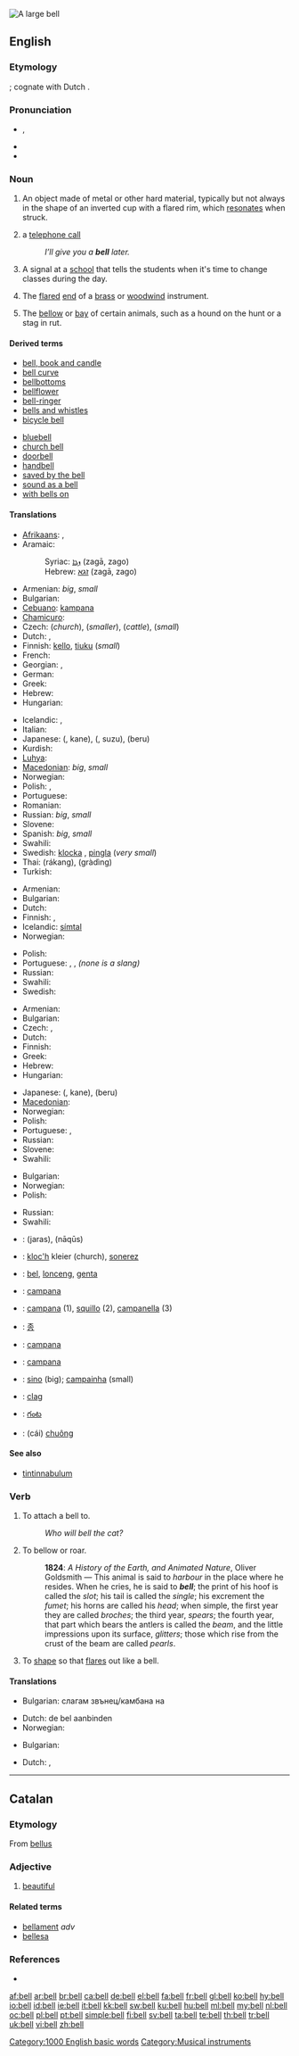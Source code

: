 [[Image:Dzwon z Jasnej Góry.jpg|thumb|A large '''bell''']]
{{also|Bell}}
==English==

{{wikipedia}}

===Etymology===
{{etyl|ang}} {{term|belle}}; cognate with Dutch {{term|bel}}.

===Pronunciation===
* {{IPA|/bɛl/}}, {{SAMPA|/bEl/}}
* {{audio|en-us-bell.ogg|Audio (US)}}
* {{rhymes|ɛl}}

===Noun===
{{en-noun}}

# An object made of metal or other hard material, typically but not always in the shape of an inverted cup with a flared rim, which [[resonate]]s when struck.
# {{context|mostly|British|informal}} a [[telephone call]]
#: ''I’ll give you a '''bell''' later.''
# A signal at a [[school]] that tells the students when it's time to change classes during the day.
# {{music}} The [[flared]] [[end]] of a [[brass]] or [[woodwind]] instrument.
# The [[bellow]] or [[bay]] of certain animals, such as a hound on the hunt or a stag in rut.

====Derived terms====
{{rel-top|Terms derived from the noun “bell”}}
* [[bell, book and candle]]
* [[bell curve]]
* [[bellbottoms]]
* [[bellflower]]
* [[bell-ringer]]
* [[bells and whistles‎]]
* [[bicycle bell]]
{{rel-mid}}
* [[bluebell]]
* [[church bell]]
* [[doorbell]]
* [[handbell]]
* [[saved by the bell]]
* [[sound as a bell]]
* [[with bells on]]
{{rel-bottom}}

====Translations====
{{trans-top|metallic resonating object}}
* [[Afrikaans]]: {{t+|af|bel|xs=Afrikaans}},  {{t-|af|klok|xs=Afrikaans}}
* Aramaic:
*: Syriac: [[ܙܓܐ]] (zagā, zago) {{m}}
*: Hebrew: [[זגא]] (zagā, zago) {{m}}
* Armenian: {{t+|hy|զանգ|tr=zang|sc=Armn|xs=Armenian}} ''big'', {{t-|hy|զանգակ|tr=zangak|sc=Armn|xs=Armenian}} ''small''
* Bulgarian: {{t|bg|камбана|f|sc=Cyrl}}
* [[Cebuano]]: [[kampana]]
* [[Chamicuro]]: {{tø|ccc|kasesepi}}
* Czech: {{t-|cs|zvon|m}} (''church''), {{t-|cs|zvonek|m}} (''smaller''), {{t-|cs|zvonec|m}} (''cattle''), {{t|cs|zvoneček|m}} (''small'')
* Dutch: {{t+|nl|bel|m}}, {{t+|nl|klok|f}}
* Finnish: [[kello]], [[tiuku]] (''small'')
* French: {{t+|fr|cloche|f}}
* Georgian: {{t-|ka|ზარი|tr=zari|xs=Georgian}}, {{t|ka|ზანზალაკი|tr=zanzalaki|xs=Georgian}}
* German: {{t+|de|Glocke|f}}
* Greek: {{t|el|καμπάνα|f|tr=kampána|sc=Grek}}
* Hebrew: {{t+|he|פעמון|m|tr=paamon|sc=Hebr}}
* Hungarian: {{t+|hu|harang}}
{{trans-mid}}
* Icelandic: {{t+|is|bjalla|f}}, {{t+|is|klukka|f}}
* Italian: {{t+|it|campana|f}}
* Japanese: {{Jpan|[[鐘]]}} ({{Jpan|[[かね]]}}, kane), {{Jpan|[[鈴]]}} ({{Jpan|[[すず]]}}, suzu), {{Jpan|[[ベル]]}} (beru)
* Kurdish: {{t|ku|زه‌نگ|tr=zeng|sc=ku-Arab}}
* [[Luhya]]: {{tø|luy|ekengele}}
* [[Macedonian]]: {{t|mk|ѕвоно|n|tr=dzvóno|sc=Cyrl|xs=Macedonian}} ''big'',  {{t|mk|ѕвонче|n|tr=dzvónče|sc=Cyrl|xs=Macedonian}} ''small''
* Norwegian: {{t|no|bjelle|m+f}}
* Polish: {{t+|pl|dzwon|m}}, {{t+|pl|dzwonek|m}}
* Portuguese: {{t+|pt|sino|m}}
* Romanian: {{t+|ro|clopot|n}}
* Russian: {{t+|ru|колокол|m|tr=kólokol|sc=Cyrl}} ''big'', {{t|ru|колокольчик|m|tr=kolokól’čik|sc=Cyrl}} ''small''
* Slovene: {{t-|sl|zvon|m}}
* Spanish: {{t+|es|campana|f}} ''big'', {{t+|es|campanilla|f}} ''small''
* Swahili: {{t+|sw|kengele|xs=Swahili}}
* Swedish: [[klocka]] {{c}}, [[pingla]] {{c}} (''very small'')
* Thai: {{Thai|[[ระฆัง]]}} (rákang), {{Thai|[[กระดิ่ง]]}} (gràdìng)
* Turkish: {{t+|tr|çan}}
{{trans-bottom}}

{{trans-top|a telephone call}}
* Armenian: {{t+|hy|զանգ|tr=zang|sc=Armn|xs=Armenian}}
* Bulgarian: {{t|bg|звън|m|sc=Cyrl}}
* Dutch: {{t|nl|belletje|n}}
* Finnish: {{t-|fi|soitto}}, {{t-|fi|puhelu}}
* Icelandic: [[símtal]] {{n}}
* Norwegian: {{t|no|ringing|m+f}}
{{trans-mid}}
* Polish: {{t+|pl|dzwonek|m}}
* Portuguese: {{t-|pt|telefonema|m}}, {{t+|pt|ligação|f}}, {{t+|pt|chamada|f}} ''(none is a slang)''
* Russian: {{t+|ru|звонок|m|tr=zvonók|sc=Cyrl}}
* Swahili: {{t+|sw|kengele|xs=Swahili}}
* Swedish: {{t-|sv|pling|n}}
{{trans-bottom}}

{{trans-top|signal at a school}}
* Armenian: {{t+|hy|զանգ|tr=zang|sc=Armn|xs=Armenian}}
* Bulgarian: {{t-|bg|звънец|m|sc=Cyrl}}
* Czech: {{t|cs|zvonění|n}}, {{t-|cs|zvonek|m}}
* Dutch: {{t+|nl|bel|m}}
* Finnish: {{t+|fi|kello}}
* Greek: {{t|el|κουδούνι|n|tr=kouðoüni|sc=Grek}}
* Hebrew: {{t-|he|צלצול|m|tr=tsiltsul|sc=Hebr}}
* Hungarian: {{t+|hu|csengő}}
{{trans-mid}}
* Japanese: {{Jpan|[[鐘]]}} ({{Jpan|[[かね]]}}, kane), {{Jpan|[[ベル]]}} (beru)
* [[Macedonian]]: {{t|mk|ѕвонче|n|tr=dzvónče|sc=Cyrl|xs=Macedonian}}
* Norwegian: {{t|no|innringing|m+f}}
* Polish: {{t+|pl|dzwonek|m}}
* Portuguese: {{t+|pt|sinal|m}}, {{t+|pt|campainha|f}}
* Russian: {{t+|ru|звонок|m|tr=zvonók|sc=Cyrl}}
* Slovene: {{t+|sl|zvonec|m}}
* Swahili: {{t+|sw|kengele|xs=Swahili}}
{{trans-bottom}}

{{trans-top|the flared end of a brass or woodwind instrument}}
* Bulgarian: {{t|bg|камбановидно разширение|sc=Cyrl}}
* Norwegian: {{t|no|sjallstykke|n}}
* Polish: {{t|pl|czara|f}}
{{trans-mid}}
* Russian: {{t+|ru|раструб|m|tr=rástrub|sc=Cyrl}}
* Swahili: {{t+|sw|kengele|xs=Swahili}}
{{trans-bottom}}

{{checktrans-top}}
* {{ttbc|Arabic}}: {{Arab|[[جرس]]}} (jaras), {{Arab|[[ناقوس]]}} (nāqūs)
* {{ttbc|Breton}}: [[kloc'h]] {{m}} kleier {{p}} (church), [[sonerez]] {{f}}
* {{ttbc|Indonesian}}: [[bel]], [[lonceng]], [[genta]]
* {{ttbc|Interlingua}}: [[campana]]
* {{ttbc|Italian}}: [[campana]] {{f}} (1), [[squillo]] {{m}} (2), [[campanella]] {{f}} (3)
{{checktrans-mid}}
* {{ttbc|Korean}}: [[종]]
* {{ttbc|Latin}}: [[campana]] {{f}}
* {{ttbc|Occitan}}: [[campana]] {{f}}
* {{ttbc|Portuguese}}: [[sino]] {{m}} (big); [[campainha]] {{f}} (small)
* {{ttbc|Scottish Gaelic}}: [[clag]] {{m}}
* {{ttbc|Telugu}}: [[గంట]]
* {{ttbc|Vietnamese}}: (cái) [[chuông]]
{{checktrans-bottom}}

====See also====
* [[tintinnabulum]]

===Verb===
{{en-verb}}

# {{transitive}} To attach a bell to.
#: ''Who will bell the cat?''
# {{intransitive}} To bellow or roar.
#: '''1824''': ''A History of the Earth, and Animated Nature'', Oliver Goldsmith — This animal is said to ''harbour'' in the place where he resides. When he cries, he is said to '''''bell'''''; the print of his hoof is called the ''slot''; his tail is called the ''single''; his excrement the ''fumet''; his horns are called his ''head''; when simple, the first year they are called ''broches''; the third year, ''spears''; the fourth year, that part which bears the antlers is called the ''beam'', and the little impressions upon its surface, ''glitters''; those which rise from the crust of the beam are called ''pearls''.
# To [[shape]] so that [[flare]]s out like a bell.

====Translations====
{{trans-top|attach a bell to}}
* Bulgarian: слагам звънец/камбана на
{{trans-mid}}
* Dutch: de bel aanbinden
* Norwegian: {{t|no|henge en bjelle på}}
{{trans-bottom}}

{{trans-top|Bellow}}
* Bulgarian: {{t|bg|муча|sc=Cyrl}}
{{trans-mid}}
* Dutch: {{t+|nl|balken}}, {{t+|nl|loeien}}
{{trans-bottom}}

[[Category:1000 English basic words]]
[[Category:Musical instruments]]

----

==Catalan==

===Etymology===
From {{etyl|la|ca}} [[bellus]]

===Adjective===
{{ca-adj|f=bella|mpl=bells|fpl=belles}}

# [[beautiful]]

====Related terms====
* [[bellament]] ''adv''
* [[bellesa]] {{f}}

===References===
* {{R:IEC4}}

[[af:bell]]
[[ar:bell]]
[[br:bell]]
[[ca:bell]]
[[de:bell]]
[[el:bell]]
[[fa:bell]]
[[fr:bell]]
[[gl:bell]]
[[ko:bell]]
[[hy:bell]]
[[io:bell]]
[[id:bell]]
[[ie:bell]]
[[it:bell]]
[[kk:bell]]
[[sw:bell]]
[[ku:bell]]
[[hu:bell]]
[[ml:bell]]
[[my:bell]]
[[nl:bell]]
[[oc:bell]]
[[pl:bell]]
[[pt:bell]]
[[simple:bell]]
[[fi:bell]]
[[sv:bell]]
[[ta:bell]]
[[te:bell]]
[[th:bell]]
[[tr:bell]]
[[uk:bell]]
[[vi:bell]]
[[zh:bell]]